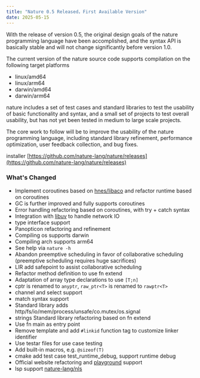 ```yaml
---
title: "Nature 0.5 Released，First Available Version"
date: 2025-05-15
---
```


With the release of version 0.5, the original design goals of the nature programming language have been accomplished, and the syntax API is basically stable and will not change significantly before version 1.0.

The current version of the nature source code supports compilation on the following target platforms
- linux/amd64
- linux/arm64
- darwin/amd64
- darwin/arm64

nature includes a set of test cases and standard libraries to test the usability of basic functionality and syntax, and a small set of projects to test overall usability, but has not yet been tested in medium to large scale projects.

The core work to follow will be to improve the usability of the nature programming language, including standard library refinement, performance optimization, user feedback collection, and bug fixes.

installer [https://github.com/nature-lang/nature/releases](https://github.com/nature-lang/nature/releases)

### What's Changed

- Implement coroutines based on [hnes/libaco](https://github.com/hnes/libaco) and refactor runtime based on coroutines
- GC is further improved and fully supports coroutines
- Error handling refactoring based on coroutines, with try + catch syntax
- Integration with [libuv](https://github.com/libuv/libuv) to handle network IO
- type interface support
- Panopticon refactoring and refinement
- Compiling os supports darwin
- Compiling arch supports arm64
- See help via `nature -h`
- Abandon preemptive scheduling in favor of collaborative scheduling (preemptive scheduling requires huge sacrifices)
- LIR add safepoint to assist collaborative scheduling
- Refactor method definition to use fn extend
- Adaptation of array type declarations to use `[T;n]`
- cptr is renamed to `anyptr`, `raw_ptr<T>` is renamed to `rawptr<T>`
- channel and select support
- match syntax support
- Standard library adds http/fs/io/mem/process/unsafe/co.mutex/os.signal
- strings Standard library refactoring based on fn extend
- Use fn main as entry point
- Remove template and add `#linkid` function tag to customize linker identifier
- Use testar files for use case testing
- Add built-in macros, e.g. `@sizeof(T)`
- cmake add test case test_runtime_debug, support runtime debug
- Official website refactoring and [playground](https://nature-lang.org/playground) support
- lsp support [nature-lang/nls](https://github.com/nature-lang/nls)